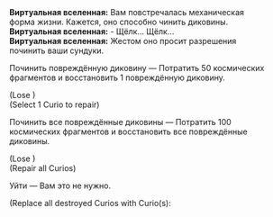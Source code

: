 {{Диалог Начало}}
:'''Виртуальная вселенная:''' Вам повстречалась механическая форма жизни. Кажется, оно способно чинить диковины.
:'''Виртуальная вселенная:''' - Щёлк... Щёлк...
:'''Виртуальная вселенная:''' Жестом оно просит разрешения починить ваши сундуки.
:{{Диалог|Звезда}} Починить повреждённую диковину &mdash; Потратить 50 космических фрагментов и восстановить 1 повреждённую диковину.
:;(Lose {{Предмет|Космические фрагменты|20|x=50}})
:;(Select 1 Curio to repair)
:{{Диалог|Звезда}} Починить все повреждённые диковины &mdash; Потратить 100 космических фрагментов и восстановить все повреждённые диковины.
:;(Lose {{Предмет|Космические фрагменты|20|x=100}})
:;(Repair all Curios)
:{{Диалог|Звезда}} Уйти &mdash; Вам это не нужно.
:{{SU Special Dialogue|Эрудиция|Покорите неорганических существ своим обаянием!|Заменить случайными диковинами все повреждённые.}}
:;(Replace all destroyed Curios with Curio(s)&colon; {{tx}}<!--ID: 0-->
{{Диалог Конец}}